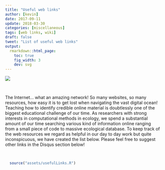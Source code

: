 ```yaml
---
title: "Useful web links"
author: [kevin]
date: 2017-09-11
update: 2018-03-30
categories: [miscellaneous]
tags: [web links, wiki]
draft: false
tweet: "List of useful web links"
output:
  rmarkdown::html_page:
    toc: true
    fig_width: 3
    dev: svg
---
```


![](https://img.shields.io/badge/inSileco-In Development-3fb3b2.svg)
<!-- ![](https://img.shields.io/badge/inSileco-Under Review-ffdd55.svg) -->



<br/>


The Internet... what an amazing network! So many websites, so many resources,
how easy it is to get lost when navigating the vast digital ocean! Teaching how
to identify credible online material is doubtlessly one of the biggest educational
challenge of our time. As researchers with strong interests in computational
methods in ecology, we spend a substantial amount of our time searching
various kind of information online ranging from a small piece of code to
massive ecological database. To keep track of the web resources we regard as
helpful in our day to day work but quite inconspicuous, we have created the list
below. Please feel free to suggest other links in the Disqus section below!


<br/>

```r
  source("assets/usefulLinks.R")
```
